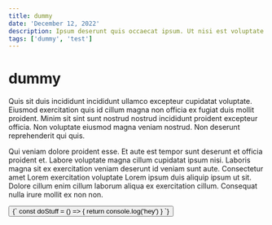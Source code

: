 ```yaml
---
title: dummy
date: 'December 12, 2022'
description: Ipsum deserunt quis occaecat ipsum. Ut nisi est voluptate reprehenderit Lorem incididunt laborum voluptate duis nulla. 
tags: ['dummy', 'test']
---
```

# dummy
Quis sit duis incididunt incididunt ullamco excepteur cupidatat voluptate. Eiusmod exercitation quis id cillum magna non officia ex fugiat duis mollit proident. Minim sit sint sunt nostrud nostrud incididunt proident excepteur officia. Non voluptate eiusmod magna veniam nostrud. Non deserunt reprehenderit qui quis.

Qui veniam dolore proident esse. Et aute est tempor sunt deserunt et officia proident et. Labore voluptate magna cillum cupidatat ipsum nisi. Laboris magna sit ex exercitation veniam deserunt id veniam sunt aute. Consectetur amet Lorem exercitation voluptate Lorem ipsum duis aliquip ipsum ut sit. Dolore cillum enim cillum laborum aliqua ex exercitation cillum. Consequat nulla irure mollit ex non non.

<Button />
<SyntaxHighlighter language="javascript">
  {`
    const doStuff = () => {
      return console.log('hey')
    }
  `}
</SyntaxHighlighter>